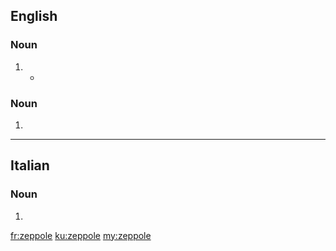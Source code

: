 ==English==

===Noun===
{{en-noun|~|s|zeppoli}}

# {{alternative form of|zeppola|lang=en}}
#* {{quote-journal|date=August 6, 2007|author=David Gonzalez|title=A Neighborhood Balks at a Chain Restaurant|work=New York Times|url=http://www.nytimes.com/2007/08/06/nyregion/06pizza.html
|passage=Of all the spots the franchise could have chosen, why, he asks, did it have to be on the other side of the wall where two centurion busts stand guard above customers waiting for '''zeppoles''' or Sicilian slices?}}

===Noun===
{{head|en|noun plural form}}

# {{plural of|zeppola|lang=en}}

----

==Italian==

===Noun===
{{head|it|noun plural form|g=f}}

# {{plural of|zeppola|lang=it}}

[[fr:zeppole]]
[[ku:zeppole]]
[[my:zeppole]]